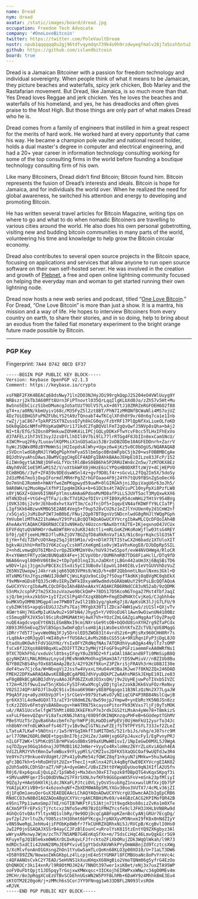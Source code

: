 ```yaml
---
name: Dread
nym: dread
avatar: /static/images/board/dread.jpg
occupation: Freedom Tech Advocate
company: '#OneLoveBitcoin'
twitter: https://twitter.com/PoleVaultDream
nostr: npub1qqqqqq0u2gj96tdfvqymdqn739k4s0h9rzdwyegfmalv28j7a5ssh5ntu2
github: https://github.com/islandbitcoin
board: true
---
```


Dread is a Jamaican Bitcoiner with a passion for freedom technology and
individual sovereignty. When people think of what it means to be Jamaican, they
picture beaches and waterfalls, spicy jerk chicken, Bob Marley and the
Rastafarian movement. But Dread, like Jamaica, is so much more than that. Yes
Dread loves Reggae and jerk chicken. Yes he loves the beaches and waterfalls of
his homeland, and yes, he has dreadlocks and often gives praise to the Most
High. But those things are only part of what makes Dread who he is. 

Dread comes from a family of engineers that instilled in him a great respect for
the merits of hard work. He worked hard at every opportunity that came his way.
He became a champion pole vaulter and national record holder, holds a dual
master's degree in computer and electrical engineering, and had a 20+ year
career in information technology consulting working for some of the top
consulting firms in the world before founding a boutique technology consulting
firm of his own.

Like many Bitcoiners, Dread didn’t find Bitcoin; Bitcoin found him. Bitcoin
represents the fusion of Dread’s interests and ideals. Bitcoin is hope for
Jamaica, and for individuals the world over. When he realized the need for
global awareness, he switched his attention and energy to developing and
promoting Bitcoin.

He has written several travel articles for Bitcoin Magazine, writing tips on
where to go and what to do when nomadic Bitcoiners are travelling to various
cities around the world. He also does his own personal gobetrotting, visiting
new and budding bitcoin communities in many parts of the world, volunteering his
time and knowledge to help grow the Bitcoin circular economy.

Dread also contributes to several open source projects in the Bitcoin space,
focusing on applications and services that allow anyone to run open source
software on their own self-hosted server. He was involved in the creation and
growth of [Plebnet], a free and open online lightning community focused on helping
the everyday man and woman to get started running their own lightning node.

Dread now hosts a new web series and podcast, titled “[One Love Bitcoin][OLB].” For
Dread, “One Love Bitcoin” is more than just a show. It is a mantra, his mission
and a way of life. He hopes to interview Bitcoiners from every country on earth,
to share their stories, and in so doing, help to bring about an exodus from the
failed fiat monetary experiment to the bright orange future made possible by
Bitcoin.

[OLB]: https://onelovebtc.com/
[Plebnet]: https://t.me/plebnet

---

### PGP Key

Fingerprint: `7A44 D742 0BCD EF37`

```
-----BEGIN PGP PUBLIC KEY BLOCK-----
Version: Keybase OpenPGP v2.1.3
Comment: https://keybase.io/crypto

xsFNBF2FXK4BEACq68dsNwy71ln2DO3NJHyJDi99rgkQqpJ2S204eO4VWlUuyg9Y
NRBszrj2kTb3A60Mft8Urn3FiPTnovtl035QrLqqIlgKLbXd0Jo/zZh57v5Ht+Mu
8wSno5EbCicz51beDMumcgJo5atUzT9UlV57LxX+d6YtJ10ZRRZeRGFOEH6O2f88
gT4+x/a0RN/kbmUyiv168c/M35FyZ5l2zt8BT/PhN7IzMRQNfBCWaNli4MS7ojUZ
4Dz7UiEBHG5FuPNZFUbLYS2tA9zTQnoabT4wTKCqlXFdh8Y9v/60n6q7ca1e1Inb
rwZj/jaC867+TpkRP2SXT9ZussQ7yh8kCG0qy/FzbYRF17PlQpNfXxLiueOLfoKD
bOk0gGbGcNMfnPRVpKaQWPUri171kdC2TqBQVUlFmT2gQvQwfJ5NVp8sQha+bAj2
NI+t8/EfG/5ZOsn8P9mkuwZOhHK4iLIPCjGQLyDDKxFTwYcvF8cc5TLHxIFhExVo
d37AFELz1hf3VI3syJ2zsDfLlhDIl0V7bi9lL77lrRTGg4F8JbIIn8exCamSNcU/
4IWCM+uq2F6y7LuoavlKQPMsiX1nGOSaGai5JBr2oDBZODe10AGFEDDnrh+ZarrV
hyWcJSQWx8M8zBYMmWnSijH2IopdsAlWhy+Ugxz6w4jKz5v0C0bOgUS/NQARAQAB
zSVDcnlwdG8gRHJlYWQgPGphYmFyaS5lbm5pc0BnbWFpbC5jb20+wsF0BBMBCgAe
BQJdhVyuAhsDAwsJBwMVCggCHgECF4ADFgIBAhkBAAoJEHpE10ILze83JFcP/152
EiIWn9gytSA3N8jD9FeGLfYUctRldBeS08B6hk5P2RRUIWn8cZn5w/7zM7OKX8Ez
4Nyh0VdC1eE5MlwM15Z/V/oXtbkWFX0jHHzE6iCYPQsHB0DXRTtzWjV+dCjHEPVO
ECmBHQ6//3yF+ZFA59s9DEdswWSnl4z+gvf9D8Lf4r+sGcvLL2fQq2Im5X/5do5y
2d3zMh67moSjOxpIFormdlMRHrPg3ZrhGFOaao4F9j24Yh7tQU9fBSnZgSoOecX6
Do7mVnEJRommh+hWAYfweZmPKqpwyd59uwM+0lGIRGkhjniJDpiVagU6r63oJh5/
9AR8WH/q2MuoHgwlXfhP1IpqHmIKka+b+61DCbs4t7AQViuPC10nyPpXi8PzfLW8
s0YjNGXZ+GUmV6ISN6FpYlmssAHAa6PdooMvMO8afPiLLSJUVT5acT3MyQxwkXX6
HT4N3DsE+VtGd+qTTFa/icBcT7d1R2efDIVriYFIB9XyR54cmNHi2THtVr954BVg
jOVK3J0ij2v9rJEhbo0xhvtXaYT3m/CoJfnjDf5+IqqvEVN4afKDWFfY9LCIaTPj
LIgfSKk64BzwvKMBG5E2ABE4Veg5+f9up528vCU26z1eZJlYnUUen0y2d1CmW2nf
/x5GjaSjJsMiDoPIW7JmB0bE/FNuj2Qp07BT8gnVzSNDcnlwdG8gRHJlYWQgPGph
YmVubmlzMThAZ21haWwuY29tPsLBcQQTAQoAGwUCXYVcrgIbAwMLCQcDFQoIAh4B
AheAAxYCAQAKCRB6RNdCC83vN9KeD/46UzcnrNAwXbtYA2TE+IKjeqxnoO4JVCUx
EFVFdqtuQVARHOrrdwAbWf8Hro3uK8J4dctli+mRLGoKZHKoRoWjflw03tsG4REY
bf0j/pEfjeeHLMKDJfluRkZjOV7BGZqfD8aRkRnVaTiA3/N1c8nyrKqkcSlG3SkT
EjYm+fdiTZbPcUOYAep25qJj8tbM1o/vQ+nDlH77ETI5twCX2H6badz1XTUloXIT
bgkvAUihhU+RmTb1Y6KzCuyCcskHTzXeKgmEio0vjWIaVhxKogE0/DJbDpRp5SIL
2+nhdLvmwqDUT6IMbnIvrQpZEkMM2mY0v/hUV9JtwS5pof/evW4NVOHWg4/RloCR
R+xY6WmtFRTyzGWzBUNQaBX4Fe+j3CVpVObr/OUM6hmRB7TDG8FiaHclL/DTq9fD
N6A66nvgl8OHhV06tBe2+tDp7p03lnqI3LnJaDKntjLBGn442aUm3Xj6BqSBiTD6
w9DV+lpij3jgmJuPBCEXcI5xdi5yCI3UBo8vlEpwVL1040I8LvIeVtGUVVhDzVuZ
Z65NVZUwopwjJ4krrakjq665Q03VPHs9/WiD/h+eBF2QbbnmtLNunlNxms3Gkl+D
HTxNMGfXnJYgszHWUIJ0dWFCjWsLKgUx9oCiDg7fSOxpfTAdKKj8qBVgMC0qbEkX
f9xMN+mGDs0fQ3J5cHRvIERyZWFkIDxyaW9wdmdvbGRAbWUuY29tPsLBcQQTAQoA
GwUCXYVcrgIbAwMLCQcDFQoIAh4BAheAAxYCAQAKCRB6RNdCC83vN52aD/9zQDMK
S5nMxJcsphP2Tm25X3ozuVazwo9bCkQmP+78DS17D5KcoNGTnga27Mst4TbfJaqI
sjQ/bmjnkxzkb5U+1yIfZzCSlPg4hfXzqXBbbM+FmgEDdM4KtCvjKeG/CJgbhh4e
buMKVOyOMM03MGgp4loe7PWB9TzwIl21Bb1yg/gkeKg7j8/ApKsUK3lJjG7LFU/9
cybZHKt6S+apqGsEUGJJZsPs7Eaj7MYgbX30T1lZDca74WH1ywS/zU1Sl+QXjvTv
4GWrt4Hj7KGxMpIuKUw9u2+S9FbN4/Jhyg5+Y/V0VoEU6l1Awn9wOiwnUN4100Bz
cS5mug8PXJVX5ol9SciRsDMGMAKtHj4wX7Vh+YOzCZmLGAZgiaMqgAaflOyZPayQ
nuQE4agdcvqoEYt6N1LEGmBNxI9cmiNXrsGe9tsOB+bQOdU8inXYHZrg9ZfaPCdx
XB93JRh5mEvqZ5VlB5Gps3wOmFqQzlsoH8jAjLWsOesXhtKfxZZcTV8/qVE8MqgG
iDRrr7d5T7jwyvWe0Nq3FJy5DrolED5ZWO831t4vrdS2z6+gMjsRx960CHH8Rr7s
rLq8kA+z0R3gyDl+WI48yh+ffUS6AcLAvMs26BsCG55jA+9R1Rqn1FyP3jDgL8JO
EtadXu0KOwhtFdV1GUYNz/YsIx0FYZRdNqfNAs7ATQRdhVyuAQgAs4NylTz7sOMP
fsCx6fJ2Xqs8889BqxKLwZOIFTTZKz3yMHjYIFoGF9vpPGFziaemmFxAA0WRfNs1
9TXC7DkhFhG/vxduVcl8tbsyIFqyY8uZ89D2+hfiaOAl18ACand8FTi0MmSipB8Q
gzyNHZAtLMALR0HazLnysdjMEvNnWkMnOhxg5Ham3A7/tDS9wMiuV//nBZIUb8Bu
N7YB0ZhBS4hpfOx685AmAp2Bz3/42Y92Kf9Xu+Z3PZkriSjFRAVh3rHcU8BJI30e
deF4twv7Cjc6a/W+NbxgVj2Jssfw4VyxxLtHuO4vH3BaJKJwe7f8KN2ZQx246DAD
FMEH22DPXwARAQABwsKEBBgBCgAPBQJdhVyuBQkPCZwAAhsMASkJEHpE10ILze83
wF0gBBkBCgAGBQJdhVyuAAoJEPd6ZZXu0JO3xsQH/j9v2UyHEjuwPoTIVxbSIVZC
t72m+RJ5f9wuIxwT5njKbGcFy5IFnKwXMcglyDDjtgle2zokBJKk6VaFOzrReNxy
V02SIJ4QPrAFDJflbuQC91ivI6oa6K96Wry8E8P6gogo11B3NlzQzNn2X77LgaJW
P9qA5Fzq+a0yzHXbVp3Fl+jSrCGeV+9979ztwKvO7yNIiqCGP4P3RB84NslCqwjB
gr6XX3lL4o9wdGQXlT3/aIY3rU8dm6Z6/8w59ojpJYmpw0+ynEbRcYK5N0JSn8zz
tcKz2ZOSv6FmtqVsBA6Deugv+hW4TRN75kcaysePitorPk93KVxs7ljFj0yTsMOK
uA//RA51Ucv5elfgW75hMti08DJKkEFKsP7e3rdkIGS2tLMsAn4yWe78+T8mkizS
xxFuLF6eevQZqnrVi8aTxzKN6JhAtq/69D9fdKINQKnzquPHFeB+6GUdeptTGhMV
PBeSYUzTSrZgvBa6hAvzbmfn7grhWFPj0LHaDDimPpEVj0UjHmFkU12yurTo34Jc
nh8bNYrHfn0LWKkeFfs467Tjv1Bv9wZlGTNizwFZEjfST9TPFYSfL733Jxf2ZLeZ
LTatuA7LKwF+5NOtnir/1w5rNYGqIHkfT3aMITDmS/521rbiJs/ohg/eJ07src9M
arl77ONm26DRL0WQE+tpgsBnI7bjz2HiZe/JaHHjxg6GFpJ4uxcFy1/EgPvnyPRJ
nILGFT2WK+lSPhKc05lBrHPVaGsdB0xS09aXUMwW01svI/1NpIeGwD0MXL5J9WgA
sq7DZpye36Gq16dnajJOTMdB1162JmNer+VyyCo4RxloHmzZ6YrZLoXviAQoh4EA
Vd1ZLRMJYVhtRmnIwfoWBux9YFLypMlS/CMZIus2DFKX5XaQGCOaf9wUQTdJw3R4
Ve9Yn7sY9nkue4VdUgHt/2Px41y0uMe54zfQWCZ8qf1nkyuN7iMHkw+5hu3w6AUg
qFc3BG7kh+S+hRoDHtUt2UZx+ThecIj+oKlnx42FLk4qBgfOwE0EXYVcrgEIAK02
p2Uh5a09LCDhSDraZT/HPjA+dyeGWnC/UBxIZ9ttOYWgUDyUoo9qNJXIflA2U5fn
R0j6/8xp6gxuEjQuLpZ/IpSWbdj+Ma3dxn30xFI7xpzk8fDBpQTG4vKqxSKpqf3i
+SMVuaRMFqerI5sQ0dDVNw2S7FXr5XNLhvfKFh9GGGpxWX5FnV+mSnk23pfMliyI
9QZqJy+HAeS6HXlKjLdcJNXaFLPJtciOVLjyOsV5subXgZ1nxxwulURfXxjQb7SP
YUAIpLKYiVB9+Sr4x6zoxhqNf+ZbXEM0WA0p5MLYXGv30oo3VUTX7/4cMLv36jZI
dj1FqOm1aeuQorGuX3EAEQEAAcLChAQYAQoADwUCXYVcrgUJDwmcAAIbIgEpCRB6
RNdCC83vN8BdIAQZAQoABgUCXYVcrgAKCRBHiMv69/v44GBzCACG2KPIMofQR42B
e9SniTPp1iwmxGmpJ7XE/nGTIB7WKFtFi5JAtjn71t9xgdkbs60sizZvKo1m0XTe
ACXm5PTFrEPxSjTjYctcxz3Nfo5evM87BzQ1FMHZYcsfe9clJFH3JXHLbVN8Rw9d
4GhQcGtvQAsfYltyxNQ1slbRy/9e9ODjDcqCgABFopKZenBcCyANjGRUr7EcgDg/
pvf2pl2VrltuZk/YO85zstH10hmt6bPYKcgxJrpNXXyvM5NnxmI9fK8x0nNdZIyY
v8NS9weRgLJehHu4jiFPObKp8Wbfr7fkCUHRZXQRhxNi5J/RVCpB/KcgBvlI0Hs0
JwI2P0jnSSAQAJXSSrB4ayCCJFzBlEounC+uRrolYsK815tzEntYQ9ZXKgbyz3Al
wWryxAMxnwyJWjm/zcTh77N5AMB7G4EnKqSfXn+m/75dsCiHqC46LmvQgkEcr5G9
KFuyeTgJQ1B5e6xm0W6XrDLDxKqvLFJfrcktoZFiXbORujZDk3WqQlWkah/l9R73
mdRDc5xdCIi42UmN28MoJE6PYvivE1gYtbdsRAVWhkPYyOmWABnjZd9TcztcsXWg
3/XcMlvfonAnO1GXsngZhOn1tYuGw5amTLcQeKn68KLO3p00XO18/U+71aLT3DW6
+D5BY89ZZN/NowaoIWkGKbpLz4lLcpjnE4o5tYGMAFl8FCMBUoaNc8oPvYrmVc4c
c4QFAANOsCvkC2Y7EAD/5eHVNS1kXuuKHqxX68HgBio2VmoTQNm06g5yfrG4EzOo
QhQNKOCr3kiI4xnR/l9R0OtMOJH24/7NNOt397wer1xiKBet/eNj3x7uxZTA95WP
ooFV0uFbtQpjt1JD5pqyTrGojxwXMWxqsc+3ICKojhEIRWPxxWNw/c34gO0MEv4m
2MCHr/8o3pRqgXCoEzUTBvSCbEhnUGsWN2W5PYFBLhMb+6DaHY9z4MhhkBmE3Eu4
sKtOTM2E20goH/j+zMMch6sSCorJYY9FNnqg1w633DBFL2N093lvsROm
=RJVK
-----END PGP PUBLIC KEY BLOCK-----
```